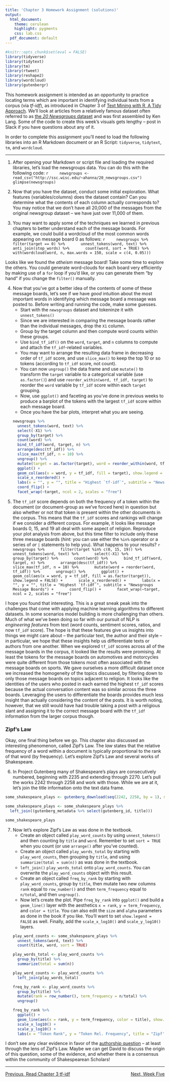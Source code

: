 ```yaml
---
title: 'Chapter 3 Homework Assignment (solutions)'
output:
  html_document:
    theme: cerulean
    highlight: pygments
    css: lab.css
  pdf_document: default
---
```


```r
#knitr::opts_chunk$set(eval = FALSE)
library(tidyverse)
library(tidytext)
library(tm)
library(rtweet)
library(reshape2)
library(wordcloud)
library(gutenbergr)
```

This homework assignment is intended as an opportunity to practice locating terms which are important in identifying individual texts from a corpus (via *tf-idf*), as introduced in Chapter 3 of [Text Mining with R, A Tidy Approach](https://www.tidytextmining.com/tfidf.html){target="_blank"}. We'll look at articles from a relatively famous dataset often referred to as [the *20 Newsgroups* dataset](http://www.cs.cmu.edu/afs/cs.cmu.edu/project/theo-20/www/data/news20.html){target="_blank"} and was first assembled by Ken Lang. Some of the code to create this week's visuals gets lengthy -- post in Slack if you have questions about any of it.

In order to complete this assignment you'll need to load the following libraries into an R Markdown document or an R Script: `tidyverse`, `tidytext`, `tm`, and `wordcloud`.

***

1. After opening your Markdown or script file and loading the required libraries, let's load the newsgroups data. You can do this with the following code:
    ```r
    newsgroups <- read_csv("http://ssc.wisc.edu/~ahanna/20_newsgroups.csv")
    glimpse(newsgroups)
    ```

2. Now that you have the dataset, conduct some initial exploration. What features (variables/columns) does the dataset contain? Can you determine what the contents of each column actually corresponds to? You may notice that we don't have all 20,000 of the messages from the original newsgroup dataset -- we have just over 11,000 of them.

3. You may want to apply some of the techniques we learned in previous chapters to better understand each of the message boards. For example, we could build a wordcloud of the most common words appearing on message board 0 as follows:
    ```r
    newsgroups %>%
      filter(target == 0) %>%
      unnest_tokens(word, text) %>%
      anti_join(stop_words) %>%
      count(word, sort = TRUE) %>%
      with(wordcloud(word, n, max.words = 150, scale = c(4, 0.05)))
    ```  

Looks like we found the *atheism* message board! Take some time to explore the others. You could generate word-clouds for each board very efficiently by making use of a `for` loop if you'd like, or you can generate them "by hand" if you change the `filter()` manually.

4. Now that you've got a better idea of the contents of some of these message boards, let's see if we have *good* intuition about the most important words in identifying which message board a message was posted to. Before writing and running the code, make some guesses.  
      + Start with the `newsgroups` dataset and tokeninze it with `unnest_tokens()`
      + Since we are interested in comparing the message boards rather than the individual messages, drop the `X1` column.
      + Group by the target column and then compute word counts within these groups.
      + Use `bind_tf_idf()` on the `word`, `target`, and `n` columns to compute and attach the `tf_idf`-related variables.
      + You may want to arrange the resulting data frame in decreasing order of `tf_idf` score, and use `slice_max()` to keep the top 10 or so tokens (according to `tf_idf` score, not count).
      + You can now `ungroup()` the data frame and use `mutate()` to transform the `target` variable to a categorical variable (use `as.factor()`) and use `reorder_within(word, tf_idf, target)` to reorder the `word` variable by `tf_idf` score within each `target` grouping. 
      + Now, use `ggplot()` and faceting as you've done in previous weeks to produce a barplot of the tokens with the largest `tf_idf` score within each message board. 
      + Once you have the bar plots, interpret what you are seeing.
    ```r
    newsgroups %>%
      unnest_tokens(word, text) %>%
      select(-X1) %>%
      group_by(target) %>%
      count(word) %>%
      bind_tf_idf(word, target, n) %>%
      arrange(desc(tf_idf)) %>%
      slice_max(tf_idf, n = 10) %>%
      ungroup() %>%
      mutate(target = as.factor(target), word = reorder_within(word, tf_idf, target)) %>%
      ggplot() +
      geom_col(aes(x = word, y = tf_idf, fill = target), show.legend = FALSE) +
      scale_x_reordered() +
      labs(x = "", y = "", title = "Highest `tf-idf`", subtitle = "Newsgroups Message Boards") +
      coord_flip() +
      facet_wrap(~target, ncol = 2, scales = "free")
    ```
    
5. The `tf_idf` score depends on both the frequency of a token within the document (or document-group as we've forced here) in question but also whether or not that token is present within the other documents in the corpus. This means that the `tf_idf` scores and rankings will change if we consider a different corpus. For example, it looks like message boards 0, 15, and 19 all deal with some aspect of religion. Reproduce your plot analysis from above, but this time filter to include only these three message boards (*hint:* you can use either the `%in%` operator or a series of *or* `|` statements to help you). What happens to your results?
    ```r
    newsgroups %>%
      filter(target %in% c(0, 15, 19)) %>%
      unnest_tokens(word, text) %>%
      select(-X1) %>%
      group_by(target) %>%
      count(word) %>%
      bind_tf_idf(word, target, n) %>%
      arrange(desc(tf_idf)) %>%
      slice_max(tf_idf, n = 10) %>%
      mutate(word = reorder(word, tf_idf)) %>%
      ungroup() %>%
      ggplot() +
      geom_col(aes(x = word, y = tf_idf, fill = as.factor(target)), show.legend = FALSE) +
      scale_x_reordered() +
      labs(x = "", y = "", title = "Highest `tf-idf`", subtitle = "Newsgroups Message Boards") +
      coord_flip() +
      facet_wrap(~target, ncol = 2, scales = "free")
    ```

I hope you found that interesting. This is a great sneak peak into the challenges that come with applying machine learning algorithms to different datasets. In some scenarios model building is more challenging than others. Much of what we've been doing so far with our pursuit of NLP is *engineering features* from text (word counts, sentiment scores, ratios, and now `tf_idf` score). The hope is that these features give us insights into things we might care about -- the particular text, the author and their style -- in particular, we hope that these insights help us differentiate texts or authors from one another. When we explored `tf_idf` scores across all of the message boards in the corpus, it looked like the results were promising. At least the tokens for the message boards on automotives and motorcycles were quite different from those tokens most often associated with the message boards on sports. We gave ourselves a more difficult dataset once we increased the homogeneity of the topics discussed, by filtering down to only those message boards on topics adjacent to religion. It looks like the identities of the users who posted in each earned the highest `tf_idf` scores because the actual conversation content was so similar across the three boards. Leveraging the users to differentiate the boards provides much less insight than actually considering the content of the posts. It is worth noting, however, that we still would have had trouble taking a post with a religious slant and assigning it to the correct message board with the `tf_idf` information from the larger corpus though.

### Zipf's Law

Okay, one final thing before we go. This chapter also discussed an interesting phenomenon, called Zipf's Law. The *law* states that the relative frequency of a word within a document is typically proportional to the rank of that word (by frequency). Let's explore Zipf's Law and several works of Shakespeare. 

6. In Project Gutenberg many of Shakespeare's plays are consecutively numbered, beginning with 2235 and extending through 2270. Let's pull the works 2242 through 2258 and work with those. While we are at it, let's join the title information onto the text data frame.

```r
some_shakespeare_plays <- gutenberg_download(seq(2242, 2258, by = 1), mirror = "http://mirrors.xmission.com/gutenberg/")

some_shakespeare_plays <- some_shakespeare_plays %>%
  left_join((gutenberg_metadata %>% select(gutenberg_id, title)))

some_shakespeare_plays
```

7. Now let's explore Zipf's Law as was done in the textbook.  
    + Create an object called `play_word_counts` by using `unnest_tokens()` and then counting by `title` and `word`. Remember to set `sort = TRUE` when you count (or use `arrange()` after you've counted).
    + Create an object called `play_words_total` by starting with `play_word_counts`, then grouping by `title`, and using `summarize(total = sum(n))` as was done in the textbook.
    + `left_join()` `play_words_total` onto `play_word_counts`. You can overwrite the `play_word_counts` object with this result.
    + Create an object called `freq_by_rank` by starting with `play_word_counts`, group by `title`, then mutate two new columns `rank` equal to `row_number()` and then `term_frequency` equal to `n/total`, and then `ungroup()`.
    + Now let's create the plot. Pipe `freq_by_rank` into `ggplot()` and build a `geom_line()` layer with the aesthetics `x = rank`, `y = term_frequency`, and `color = title`. You can also edit the `size` and `alpha` parameters as done in the book if you like. You'll want to set `show.legend = FALSE` as well. Finally, add the `scale_x_log10()` and `scale_y_log10()` layers.
    
    ```r
    play_word_counts <- some_shakespeare_plays %>%
      unnest_tokens(word, text) %>%
      count(title, word, sort = TRUE)
    
    play_words_total <- play_word_counts %>%
      group_by(title) %>%
      summarize(total = sum(n))
    
    play_word_counts <- play_word_counts %>%
      left_join(play_words_total)
    
    freq_by_rank <- play_word_counts %>%
      group_by(title) %>%
      mutate(rank = row_number(), term_frequency = n/total) %>%
      ungroup()
    
    freq_by_rank %>%
      ggplot() +
      geom_line(aes(x = rank, y = term_frequency, color = title), show.legend = FALSE) +
      scale_x_log10() +
      scale_y_log10() +
      labs(x = "Token Rank", y = "Token Rel. Frequency", title = "Zipf's Law", subtitle = "Several Shakespeare Plays")
    ```

I don't see any clear evidence in favor of the [authorship question](https://www.shakespeare.org.uk/explore-shakespeare/shakespedia/william-shakespeare/shakespeare-authorship-question/) -- at least through the lens of Zipf's Law. Maybe we can get David to discuss the origin of this question, some of the evidence, and whether there is a consensus within the community of Shakespearean Scholars!

***

<p style = "text-align:left;">[Previous, Read Chapter 3 tf-idf](https://www.tidytextmining.com/tfidf.html)
<span style = "float:right;">[Next, Week Five](https://agmath.github.io/FacultyUpskilling/)</span>
</p>

